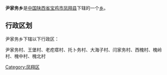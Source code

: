 {{中国乡级行政区
|行政区全称 = 尹家务乡
|景观照片文件名 = 
|景观照片描述 = 
|汉语拼音 =
|其他语言 = 
|其他语言名称 = 
|位置图文件名 = 
|位置图描述 = 
|自定义图片=
|上级行政区 = [[陕西省|陕西省]][[宝鸡市|宝鸡市]][[凤翔县|凤翔县]]
|行政区类别 = [[乡级行政区|乡]]
|行政区划代码 = 
|行政区划 = 
|村委会 = 
|居委会 = 
|建置时间 = 
|领导职位 = 
|领导名称 = 
|政府驻地 = 
|毗邻 = 
|地理坐标 = 
|总面积 = 
|总人口 = 
|户籍人口 = 
|户籍人口年份 = 
|常住人口 = 
|常住人口年份 = 
|人口密度 = 
|GDP = 
|邮政编码 = 
|电话区号 = 
|官方网站 = 
|网站名称 = 
}}
'''尹家务乡'''是[[中华人民共和国|中国]][[陕西省|陕西省]][[宝鸡市|宝鸡市]][[凤翔县|凤翔县]]下辖的一个[[乡级行政区|乡]]。

== 行政区划 ==
尹家务乡下辖以下行政区：

尹家务村、王堡村、老疙瘩村、托卜务村、大海子村、闫家务村、西槐村、槐岭村、槐中村、槐北村

{{陕西小作品}}
{{凤翔县行政区划}}

[[Category:凤翔区|Category:凤翔区]]